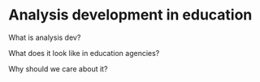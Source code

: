 # Analysis development in education

What is analysis dev?

What does it look like in education agencies?

Why should we care about it?
